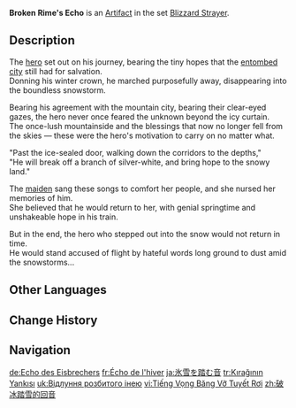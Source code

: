 {{Artifact Infobox
|image = Item Broken Rime's Echo.png
|set   = Blizzard Strayer
|piece = Circlet of Logos
}}
{{Description|The crown of an ancient hero who dreamt of conquering the cold. It is proof of its former master's bravery in facing the bone-chilling cold of winter.}}
'''Broken Rime's Echo''' is an [[Artifact]] in the set [[Blizzard Strayer]].

==Description==
The [[Imunlaukr|hero]] set out on his journey, bearing the tiny hopes that the [[Sal Vindagnyr|entombed city]] still had for salvation.<br>Donning his winter crown, he marched purposefully away, disappearing into the boundless snowstorm.

Bearing his agreement with the mountain city, bearing their clear-eyed gazes, the hero never once feared the unknown beyond the icy curtain.<br>The once-lush mountainside and the blessings that now no longer fell from the skies &mdash; these were the hero's motivation to carry on no matter what.

"Past the ice-sealed door, walking down the corridors to the depths,"<br>"He will break off a branch of silver-white, and bring hope to the snowy land."

The [[Princess of Sal Vindagnyr|maiden]] sang these songs to comfort her people, and she nursed her memories of him.<br>She believed that he would return to her, with genial springtime and unshakeable hope in his train.

But in the end, the hero who stepped out into the snow would not return in time.<br>He would stand accused of flight by hateful words long ground to dust amid the snowstorms...

==Other Languages==
{{Other Languages
|en      = Broken Rime's Echo
|zhs     = 破冰踏雪的回音
|zhs_rm  = Pòbīng Tāxuě de Huíyīn
|zht     = 破冰踏雪的回音
|zht_rm  = Pòbīng Tāxuě de Huíyīn
|zh_tl   = Echo of Ice-Breaking and Snow-Stepping
|ja      = 氷雪を踏む音
|ja_rm   = Hyousetsu wo Fumu Oto
|ja_tl   = Sound of Treading Ice and Snow
|ko      = 빙설을 밟는 소리
|ko_rm   = Bingseoreul Balleun Sori
|ko_tl   = Sound of Treading Ice and Snow
|es      = Eco de la Escarcha
|es_tl   = Echo of the Frost
|fr      = Écho de l'hiver
|fr_tl   = Echo of Winter
|ru      = Эхо осколков инея
|ru_tl   = Echo of Hoarfrost Fragments
|th      = Broken Rime's Echo
|vi      = Tiếng Vọng Băng Vỡ Tuyết Rơi
|vi_tl   = 
|de      = Echo des Eisbrechers
|de_tl   = Echo of the Icebreaker
|id      = Broken Rime's Echo
|pt      = Eco do Inverno
|pt_tl   = 
|tr      = Kırağının Yankısı
|tr_tl   = {{w|Rime ice|Hoarfrost}}'s Echo
|it      = Eco dell'inverno
|it_tl   = Winter's Echo
}}

==Change History==
{{Change History|1.2}}

==Navigation==
{{Artifact Set Navbox|Blizzard Strayer}}

[[de:Echo des Eisbrechers]]
[[fr:Écho de l'hiver]]
[[ja:氷雪を踏む音]]
[[tr:Kırağının Yankısı]]
[[uk:Відлуння розбитого інею]]
[[vi:Tiếng Vọng Băng Vỡ Tuyết Rơi]]
[[zh:破冰踏雪的回音]]